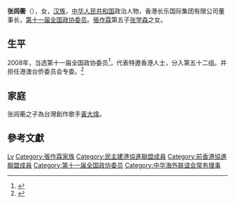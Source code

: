 '''张闾蘅'''（{{bd|1940年||}}），女，[[汉族|汉族]]，[[中华人民共和国|中华人民共和国]]政治人物，香港长乐国际集团有限公司董事长，[[第十一届全国政协委员|第十一届全国政协委员]]。[[張作霖|張作霖]]第五子[[张学森|张学森]]之女。

== 生平 ==
2008年，当选第十一届全国政协委员<ref>{{cite news|title=第十一届全国政协委员名单|url=http://www.indaa.com.cn/zt/2009qglh/zxzs/200903/t20090303_127573.html|accessdate=2013-04-09|newspaper=新华社北京1月25日电 中国人民政治协商会议第十一届全国委员会委员名单(共2237人，2008年1月25日政协第十届全国委员会常务委员会第二十次会议通过)|date=2008年1月25日|deadurl=yes|archiveurl=https://web.archive.org/web/20130928014403/http://www.indaa.com.cn/zt/2009qglh/zxzs/200903/t20090303_127573.html|archivedate=2013年9月28日|df=}}</ref>，代表特邀香港人士，分入第五十二组。并担任港澳台侨委员会专委。<ref>{{cite news|title=全国政协信息-张闾蘅|url=http://www.cppcc.gov.cn/CMS/wylibary/showJcwyxtInfoWylibary.action?tabJcwyxt.guid=11W0019240&wytype=wjwy|accessdate=2013-04-11|newspaper=全国政协委员会|archive-date=2019-08-02|archive-url=https://web.archive.org/web/20190802102103/http://www.cppcc.gov.cn/CMS/wylibary/showJcwyxtInfoWylibary.action?tabJcwyxt.guid=11W0019240&wytype=wjwy}}</ref>

== 家庭 ==
张闾蘅之子為台灣創作歌手[[黃大煒|黃大煒]]。

== 參考文獻 ==
{{reflist}}

{{中国政治人物小作品}}
{{Navboxes 
| title  = 张闾蘅在[[中华海外联谊会|中华海外联谊会]]的职务
| list1  =
{{中华海外联谊会第二届理事会}}
{{中华海外联谊会第三届理事会}}
}}

{{Authority control}}
{{DEFAULTSORT:Zhang张}}
[[Category:张姓|Lv]]
[[Category:張作霖家族|Category:張作霖家族]]
[[Category:民主建港協進聯盟成員|Category:民主建港協進聯盟成員]]
[[Category:前香港協進聯盟成員|Category:前香港協進聯盟成員]]
[[Category:第十一届全国政协委员|Category:第十一届全国政协委员]]
[[Category:中华海外联谊会常务理事|Category:中华海外联谊会常务理事]]